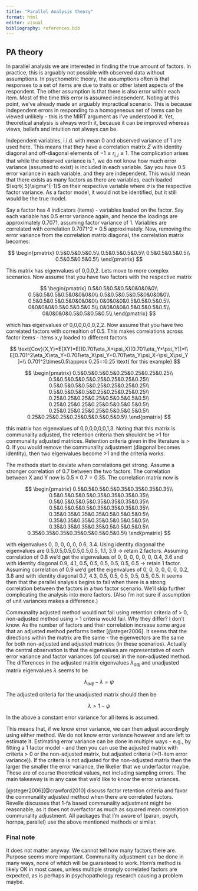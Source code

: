 ---
title: "Parallel Analysis theory"
format: html
editor: visual
bibliography: references.bib
---

## PA theory

In parallel analysis we are interested in finding the true amount of factors. In practice, this is arguably not possible with observed data without assumptions. In psychometric theory, the assumptions often is that responses to a set of items are due to traits or other latent aspects of the respondent. The other assumption is that there is also error within each item. Most of the time this error is assumed independent. Noting at this point, we've already made an arguably impractical scenario. This is because independent errors in responding to a homogeneous set of items can be viewed unlikely - this is the MIRT argument as I've understood it. Yet, theoretical analysis is always worth it, because it can be improved whereas views, beliefs and intuition not always can be.

Independent variables, i.i.d. with mean 0 and observed variance of 1 are used here. This means that they have a correlation matrix $\Sigma$ with identity diagonal and off-diagonal elements of $-1\le r_{i,j}\le 1$. The complication arises that while the observed variance is 1, we do not know how much error variance (assumed to exist) is included in each variable. Say you have 0.5 error variance in each variable, and they are independent. This would mean that there exists as many factors as there are variables, each loaded $\sqrt{.5}\sigma^{-1}$ on their respective variable where $\sigma$ is the respective factor variance. As a factor model, it would not be identified, but it still would be the true model.

Say a factor has 4 indicators (items) - variables loaded on the factor. Say each variable has 0.5 error variance again, and hence the loadings are approximately 0.7071, assuming factor variance of 1. Variables are correlated with correlation 0.7071\^2 = 0.5 approximately. Now, removing the error variance from the correlation matrix diagonal, the correlation matrix becomes:

$$
\begin{pmatrix}
0.5&0.5&0.5&0.5\\
0.5&0.5&0.5&0.5\\
0.5&0.5&0.5&0.5\\
0.5&0.5&0.5&0.5\\
\end{pmatrix}
$$

This matrix has eigenvalues of 0,0,0,2. Lets move to more complex scenarios. Now assume that you have two factors with the respective matrix

$$
\begin{pmatrix}
0.5&0.5&0.5&0.5&0&0&0&0\\
0.5&0.5&0.5&0.5&0&0&0&0\\
0.5&0.5&0.5&0.5&0&0&0&0\\
0.5&0.5&0.5&0.5&0&0&0&0\\
0&0&0&0&0.5&0.5&0.5&0.5\\
0&0&0&0&0.5&0.5&0.5&0.5\\
0&0&0&0&0.5&0.5&0.5&0.5\\
0&0&0&0&0.5&0.5&0.5&0.5\\
\end{pmatrix}
$$

which has eigenvalues of 0,0,0,0,0,0,2,2. Now assume that you have two correlated factors with correaltion of 0.5. This makes correlations across factor items - items x,y loaded to different factors

$$
\text{Cov}(X,Y)=E[XY]=E[(0.701\eta_X+\psi_X)(0.701\eta_Y+\psi_Y)]=\\
E[0.701^2\eta_X\eta_Y+0.701\eta_X\psi_Y+0.701\eta_Y\psi_X+\psi_X\psi_Y ]=\\
0.701^2\times0.5\approx 0.25=:0.25 \text{ for this example}
$$

$$
\begin{pmatrix}
0.5&0.5&0.5&0.5&0.25&0.25&0.25&0.25\\
0.5&0.5&0.5&0.5&0.25&0.25&0.25&0.25\\
0.5&0.5&0.5&0.5&0.25&0.25&0.25&0.25\\
0.5&0.5&0.5&0.5&0.25&0.25&0.25&0.25\\
0.25&0.25&0.25&0.25&0.5&0.5&0.5&0.5\\
0.25&0.25&0.25&0.25&0.5&0.5&0.5&0.5\\
0.25&0.25&0.25&0.25&0.5&0.5&0.5&0.5\\
0.25&0.25&0.25&0.25&0.5&0.5&0.5&0.5\\
\end{pmatrix}
$$

this matrix has eigenvalues of 0,0,0,0,0,0,1,3. Noting that this matrix is communality adjusted, the retention criteria then shouldnt be \>1 for communality adjusted matrices. Retention criteria given in the literature is \> 0. If you would remove the communality adjustment (diagonal becomes identity), then two eigenvalues become \>1 and the criteria works.

The methods start to deviate when correlations get strong. Assume a stronger correlation of 0.7 between the two factors. The correlation between X and Y now is $0.5\times0.7=0.35$. The correlation matrix now is

$$
\begin{pmatrix}
0.5&0.5&0.5&0.5&0.35&0.35&0.35&0.35\\
0.5&0.5&0.5&0.5&0.35&0.35&0.35&0.35\\
0.5&0.5&0.5&0.5&0.35&0.35&0.35&0.35\\
0.5&0.5&0.5&0.5&0.35&0.35&0.35&0.35\\
0.35&0.35&0.35&0.35&0.5&0.5&0.5&0.5\\
0.35&0.35&0.35&0.35&0.5&0.5&0.5&0.5\\
0.35&0.35&0.35&0.35&0.5&0.5&0.5&0.5\\
0.35&0.35&0.35&0.35&0.5&0.5&0.5&0.5\\
\end{pmatrix}
$$

with eigenvalues 0, 0, 0, 0, 0, 0.6, 3.4. Using identity diagonal the eigenvalues are 0.5,0.5,0.5,0.5,0.5,0.5, 1.1, 3.9 $\to$ retain 2 factors. Assuming correlation of 0.8 we'd get the eigenvalues of 0, 0, 0, 0, 0, 0, 0.4, 3.6 and with identity diagonal 0.9, 4.1, 0.5, 0.5, 0.5, 0.5, 0.5, 0.5 $\to$ retain 1 factor. Assuming correlation of 0.9 we'd get the eigenvalues of 0, 0, 0, 0, 0, 0, 0.2, 3.8 and with identity diagonal 0.7, 4.3, 0.5, 0.5, 0.5, 0.5, 0.5, 0.5. It seems then that the parallel analysis begins to fail when there is a strong correlation between the factors in a two factor scenario. We'll skip further complicating the analysis into more factors. (Also I'm not sure if assumption of unit variances makes a difference.)

Communality adjusted method would not fail using retention criteria of \> 0, non-adjusted method using \> 1 criteria would fail. Why they differ? I don't know. As the number of factors and their correlation increase some argue that an adjusted method performs better [@steger2006]. It seems that the directions within the matrix are the same - the eigenvectors are the same for both non-adjusted and adjusted matrices (in these scenarios). Actually the central observation is that the eigenvalues are representative of each error variance and factor variances (of course) in the non-adjusted method. The differences in the adjusted matrix eigenvalues $\lambda_{adj}$ and unadjusted matrix eigenvalues $\lambda$ seems to be

$$
\lambda_{adj}-\lambda=\psi
$$

The adjusted criteria for the unadjusted matrix should then be

$$
\lambda>1-\psi
$$

In the above a constant error variance for all items is assumed.

This means that, if we know error variance, we can then adjust accordingly using either method. We do not know error variance however and are left to estimate it. Estimating error variance can be done in multiple ways - e.g., by fitting a 1 factor model - and then you can use the adjusted matrix with criteria \> 0 or the non-adjusted matrix, but adjusted criteria (\>(1-item error variance)). If the criteria is not adjusted for the non-adjusted matrix then the larger the smaller the error variance, the likelier that we underfactor maybe. These are of course theoretical values, not including sampling errors. The main takeaway is in any case that we'd like to know the error variances.

[@steger2006][@crawford2010] discuss factor retention criteria and favor the communality adjusted method when there are correlated factors. Revelle discusses that 1-fa based communality adjustment might be reasonable, as it does not overfactor as much as squared mean correlation communality adjustment. All packages that I'm aware of (paran, psych, hornpa, parallel) use the above mentioned methods or similar.

### Final note

It does not matter anyway. We cannot tell how many factors there are. Purpose seems more important. Communality adjustment can be done in many ways, none of which will be guaranteed to work. Horn's method is likely OK in most cases, unless multiple strongly correlated factors are expected, as is perhaps in psychopathology research causing a problem maybe.
